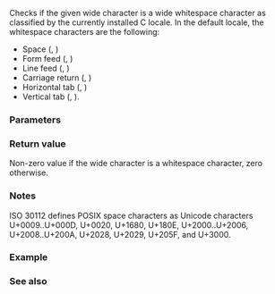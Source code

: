 {{cpp/title|iswspace}}
{{cpp/string/wide/navbar}}
{{ddcl|header=cwctype|
int iswspace( wint_t ch );
}}

Checks if the given wide character is a wide whitespace character as classified by the currently installed C locale. In the default locale, the whitespace characters are the following:
* Space ({{tt|0x20}}, {{c|' '}})
* Form feed ({{tt|0x0c}}, {{c|'\f'}})
* Line feed ({{tt|0x0a}}, {{c|'\n'}})
* Carriage return ({{tt|0x0d}}, {{c|'\r'}})
* Horizontal tab ({{tt|0x09}}, {{c|'\t'}}) 
* Vertical tab ({{tt|0x0b}}, {{c|'\v'}}).

{{cpp/string/wide/wint_t args}}

===Parameters===
{{par begin}}
{{par|ch|wide character}}
{{par end}}

===Return value===
Non-zero value if the wide character is a whitespace character, zero otherwise.

===Notes===
ISO 30112 defines POSIX space characters as Unicode characters U+0009..U+000D, U+0020, U+1680, U+180E, U+2000..U+2006, U+2008..U+200A, U+2028, U+2029, U+205F, and U+3000.

===Example===
{{example
|Demonstrates the use of {{tt|iswspace}} with different locales.
|code=
#include &lt;clocale&gt;
#include &lt;cwctype&gt;
#include &lt;iostream&gt;

void try_with(wchar_t c, const char* loc)
{
    std::setlocale(LC_ALL, loc);
    std::wcout &lt;&lt; "isspace('" &lt;&lt; c &lt;&lt; "') in " &lt;&lt; loc &lt;&lt; " locale returned "
               &lt;&lt; std::boolalpha &lt;&lt; static_cast&lt;bool&gt;(std::iswspace(c)) &lt;&lt; '\n';
}

int main()
{
    const wchar_t EM_SPACE = L'\u2003'; // Unicode character 'EM SPACE'
    try_with(EM_SPACE, "C");
    try_with(EM_SPACE, "en_US.UTF8");
}
|output=
isspace(' ') in C locale returned false
isspace(' ') in en_US.UTF8 locale returned true
}}

===See also===
{{dsc begin}}
{{dsc inc|cpp/locale/dsc isspace}}
{{dsc inc|cpp/string/byte/dsc isspace}}
{{dsc see c|c/string/wide/iswspace}}
{{dsc end}}
{{cpp/string/character classes}}

{{langlinks|de|es|fr|it|ja|pt|ru|zh}}